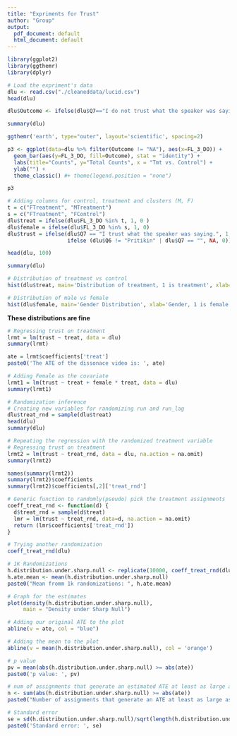 ```yaml
---
title: "Expriments for Trust"
author: "Group"
output:
  pdf_document: default
  html_document: default
---
```


```r
library(ggplot2)
library(ggthemr)
library(dplyr)
```

```r
# Load the expriment's data
dlu <- read.csv("./cleaneddata/lucid.csv")
head(dlu)
``` 
```r
dlu$Outcome <- ifelse(dlu$Q7=="I do not trust what the speaker was saying.", "No Trust", ifelse(dlu$Q7=="I trust what the speaker was saying.", "Trust", "NA"))

summary(dlu)
```


```r
ggthemr('earth', type="outer", layout='scientific', spacing=2)

p3 <- ggplot(data=dlu %>% filter(Outcome != "NA"), aes(x=FL_3_DO)) +
  geom_bar(aes(y=FL_3_DO, fill=Outcome), stat = "identity") +
  labs(title="Counts", y="Total Counts", x = "Tmt vs. Control") +
  ylab("") +
  theme_classic() #+ theme(legend.position = "none")

p3
```

```r
# Adding columns for control, treatment and clusters (M, F)
t = c("FTreatment", "MTreatment")
s = c("FTreatment", "FControl")
dlu$treat = ifelse(dlu$FL_3_DO %in% t, 1, 0 )
dlu$female = ifelse(dlu$FL_3_DO %in% s, 1, 0)
dlu$trust = ifelse(dlu$Q7 == "I trust what the speaker was saying.", 1,
                   ifelse (dlu$Q6 != "Pritikin" | dlu$Q7 == "", NA, 0))
```
```r
head(dlu, 100)
```
```r
summary(dlu)
```
```r
# Distribution of treatment vs control
hist(dlu$treat, main='Distribution of treatment, 1 is treatment', xlab='Treatment')
```
```r
# Distribution of male vs female
hist(dlu$female, main='Gender Distribution', xlab='Gender, 1 is female')
```
**These distributions are fine**
```r
# Regressing trust on treatment
lrmt = lm(trust ~ treat, data = dlu)
summary(lrmt)
```
```r
ate = lrmt$coefficients['treat']
paste0('The ATE of the dissonace video is: ', ate)
```


```r
# Adding Female as the covariate
lrmt1 = lm(trust ~ treat + female * treat, data = dlu)
summary(lrmt1)
```


```r
# Randomization inference
# Creating new variables for randomizing run and run_lag
dlu$treat_rnd = sample(dlu$treat)
head(dlu)
summary(dlu)
```
```r
# Repeating the regression with the randomized treatment variable
# Regressing trust on treatment
lrmt2 = lm(trust ~ treat_rnd, data = dlu, na.action = na.omit)
summary(lrmt2)
```
```r
names(summary(lrmt2))
summary(lrmt2)$coefficients
summary(lrmt2)$coefficients[,2]['treat_rnd']
```
```r
# Generic function to randomly(pseudo) pick the treatment assignments
coeff_treat_rnd <- function(d) {
  d$treat_rnd = sample(d$treat)
  lmr = lm(trust ~ treat_rnd, data=d, na.action = na.omit)
  return (lmr$coefficients['treat_rnd'])
}

# Trying another randomization
coeff_treat_rnd(dlu)
```
```r
# 1K Randomizations
h.distribution.under.sharp.null <- replicate(10000, coeff_treat_rnd(dlu))
h.ate.mean <- mean(h.distribution.under.sharp.null)
paste0("Mean fromm 1k randomizations: ", h.ate.mean)

```

```r
# Graph for the estimates
plot(density(h.distribution.under.sharp.null), 
     main = "Density under Sharp Null")

# Adding our original ATE to the plot
abline(v = ate, col = "blue")

# Adding the mean to the plot
abline(v = mean(h.distribution.under.sharp.null), col = 'orange')
```
```r
# p value
pv = mean(abs(h.distribution.under.sharp.null) >= abs(ate))
paste0('p value: ', pv)
```
```r
# num of assignments that generate an estimated ATE at least as large as the actual
n <- sum(abs(h.distribution.under.sharp.null) >= abs(ate))
paste0("Number of assignments that generate an ATE at least as large as what we got from the experiment: ", n)
```


```r
# Standard error
se = sd(h.distribution.under.sharp.null)/sqrt(length(h.distribution.under.sharp.null))
paste0('Standard error: ', se)
                                             
                                            
```
